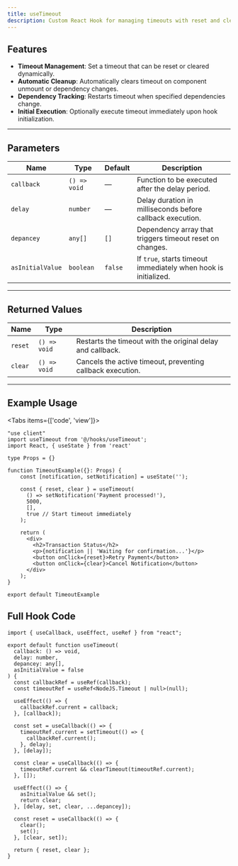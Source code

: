 ```yaml
---
title: useTimeout
description: Custom React Hook for managing timeouts with reset and clear functionality.
---
```



## Features
- **Timeout Management**: Set a timeout that can be reset or cleared dynamically.
- **Automatic Cleanup**: Automatically clears timeout on component unmount or dependency changes.
- **Dependency Tracking**: Restarts timeout when specified dependencies change.
- **Initial Execution**: Optionally execute timeout immediately upon hook initialization.

---

## Parameters

| Name             | Type         | Default | Description                                                                 |
|------------------|--------------|---------|-----------------------------------------------------------------------------|
| `callback`       | `() => void` | —       | Function to be executed after the delay period.                             |
| `delay`          | `number`     | —       | Delay duration in milliseconds before callback execution.                  |
| `depancey`       | `any[]`      | `[]`    | Dependency array that triggers timeout reset on changes.                   |
| `asInitialValue` | `boolean`    | `false` | If `true`, starts timeout immediately when hook is initialized.            |

---

## Returned Values

| Name     | Type         | Description                                                                 |
|----------|--------------|-----------------------------------------------------------------------------|
| `reset`  | `() => void` | Restarts the timeout with the original delay and callback.                 |
| `clear`  | `() => void` | Cancels the active timeout, preventing callback execution.                |

---

## Example Usage

<Tabs items={['code', 'view']}>
  <Tab value="code">

```tsx
"use client"
import useTimeout from '@/hooks/useTimeout';
import React, { useState } from 'react'

type Props = {}

function TimeoutExample({}: Props) {
    const [notification, setNotification] = useState('');
  
    const { reset, clear } = useTimeout(
      () => setNotification('Payment processed!'),
      5000,
      [],
      true // Start timeout immediately
    );
  
    return (
      <div>
        <h2>Transaction Status</h2>
        <p>{notification || 'Waiting for confirmation...'}</p>
        <button onClick={reset}>Retry Payment</button>
        <button onClick={clear}>Cancel Notification</button>
      </div>
    );
}

export default TimeoutExample
```
</Tab> <Tab value="view"> <TimeoutExample/> </Tab> </Tabs>
## Full Hook Code
```tsx
import { useCallback, useEffect, useRef } from "react";

export default function useTimeout(
  callback: () => void,
  delay: number,
  depancey: any[],
  asInitialValue = false
) {
  const callbackRef = useRef(callback);
  const timeoutRef = useRef<NodeJS.Timeout | null>(null);

  useEffect(() => {
    callbackRef.current = callback;
  }, [callback]);

  const set = useCallback(() => {
    timeoutRef.current = setTimeout(() => {
      callbackRef.current();
    }, delay);
  }, [delay]);

  const clear = useCallback(() => {
    timeoutRef.current && clearTimeout(timeoutRef.current);
  }, []);

  useEffect(() => {
    asInitialValue && set();
    return clear;
  }, [delay, set, clear, ...depancey]);

  const reset = useCallback(() => {
    clear();
    set();
  }, [clear, set]);

  return { reset, clear };
}
```